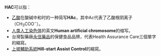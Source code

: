 '''HAC'''可以指：
* [[乙酸|乙酸]]在酸碱中和时的一种简写'''HAc'''，其中Ac代表了乙酸根阴离子（CH<sub>3</sub>COO<sup>−</sup>）。
* [[人类人工染色体|人类人工染色体]]的英文'''Human artificial chromosome'''的缩写。
*  台灣製藥廠[[永信藥品|永信藥品]]的保健食品品牌，代表Health Assurance Care三個單字的縮寫。
* [[上坡輔助系統|上坡輔助系統]]'''Hill-start Assist Control'''的縮寫。

{{Disambig|Cat=三字拉丁字母缩写消歧义}}
